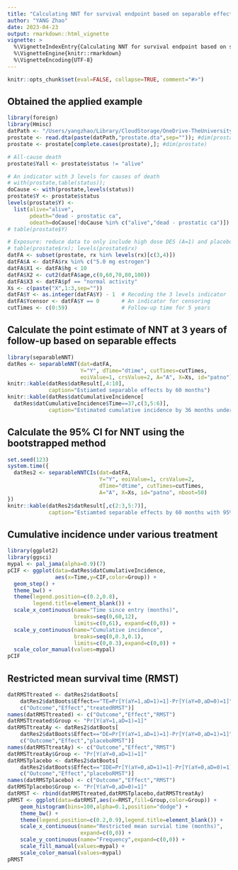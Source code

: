 ```yaml
---
title: "Calculating NNT for survival endpoint based on separable effects"
author: "YANG Zhao"
date: 2023-04-23
output: rmarkdown::html_vignette
vignette: >
  %\VignetteIndexEntry{Calculating NNT for survival endpoint based on separable effects}
  %\VignetteEngine{knitr::rmarkdown}
  %\VignetteEncoding{UTF-8}
---
```


```r
knitr::opts_chunk$set(eval=FALSE, collapse=TRUE, comment="#>")
```

## Obtained the applied example

```r
library(foreign)
library(Hmisc)
datPath <- "/Users/yangzhao/Library/CloudStorage/OneDrive-TheUniversityofHongKong/"
prostate <- read.dta(paste(datPath,"prostate.dta",sep="")); #dim(prostate)
prostate <- prostate[complete.cases(prostate),]; #dim(prostate)

# All-cause death
prostate$Yall <- prostate$status != "alive"

# An indicator with 3 levels for causes of death
# with(prostate,table(status));
doCause <- with(prostate,levels(status))
prostate$Y <- prostate$status
levels(prostate$Y) <- 
  list(alive="alive",
       pdeath="dead - prostatic ca",
       odeath=doCause[!doCause %in% c("alive","dead - prostatic ca")])
# table(prostate$Y)

# Exposure: reduce data to only include high dose DES (A=1) and placebo (A=0)
# table(prostate$rx); levels(prostate$rx)
datFA <- subset(prostate, rx %in% levels(rx)[c(3,4)])
datFA$A <- datFA$rx %in% c("5.0 mg estrogen")
datFA$X1 <- datFA$hg < 10
datFA$X2 <- cut2(datFA$age,c(0,60,70,80,100))
datFA$X3 <- datFA$pf == "normal activity"
Xs <- c(paste("X",1:3,sep=""))
datFA$Y <- as.integer(datFA$Y) - 1  # Recoding the 3 levels indicator
datFA$Ycensor <- datFA$Y == 0       # An indicator for censoring
cutTimes <- c(0:59)                 # Follow-up time for 5 years
```


## Calculate the point estimate of NNT at 3 years of follow-up based on separable effects

```r
library(separableNNT)
datRes <- separableNNT(dat=datFA, 
                       Y="Y", dTime="dtime", cutTimes=cutTimes,
                       eoiValue=1, crsValue=2, A="A", X=Xs, id="patno")
knitr::kable(datRes$datResult[,4:10],
             caption="Estiamted separable effects by 60 months")
knitr::kable(datRes$datCumulativeIncidence[
  datRes$datCumulativeIncidence$Time==37,c(3,5:6)],
             caption="Estimated cumulative incidence by 36 months under various treatments")

```

## Calculate the 95\% CI for NNT using the bootstrapped method

```r
set.seed(123)
system.time({
  datRes2 <- separableNNTCIs(dat=datFA, 
                             Y="Y", eoiValue=1, crsValue=2,
                             dTime="dtime", cutTimes=cutTimes, 
                             A="A", X=Xs, id="patno", nboot=50)
})
knitr::kable(datRes2$datResult[,c(2:3,5:7)],
             caption="Estiamted separable effects by 60 months with 95% CI")
```

## Cumulative incidence under various treatment

```r
library(ggplot2)
library(ggsci)
mypal <- pal_jama(alpha=0.9)(7)
pCIF <- ggplot(data=datRes$datCumulativeIncidence,
               aes(x=Time,y=CIF,color=Group)) +
  geom_step() +
  theme_bw() +
  theme(legend.position=c(0.2,0.8),
        legend.title=element_blank()) +
  scale_x_continuous(name="Time since entry (months)",
                     breaks=seq(0,60,12),
                     limits=c(0,61), expand=c(0,0)) +
  scale_y_continuous(name="Cumulative incidence",
                     breaks=seq(0,0.3,0.1),
                     limits=c(0,0.3),expand=c(0,0)) +
  scale_color_manual(values=mypal)
pCIF
```


## Restricted mean survival time (RMST)

```r
datRMSTtreated <- datRes2$datBoots[
    datRes2$datBoots$Effect=="TE=Pr[Y(aY=1,aD=1)=1]-Pr[Y(aY=0,aD=0)=1]",
    c("Outcome","Effect","treatedRMST")]
names(datRMSTtreated) <- c("Outcome","Effect","RMST")
datRMSTtreated$Group <- "Pr[Y(aY=1,aD=1)=1]"
datRMSTtreatAy <- datRes2$datBoots[
    datRes2$datBoots$Effect=="DE=Pr[Y(aY=1,aD=1)=1]-Pr[Y(aY=0,aD=1)=1]",
    c("Outcome","Effect","placeboRMST")]
names(datRMSTtreatAy) <- c("Outcome","Effect","RMST")
datRMSTtreatAy$Group <- "Pr[Y(aY=0,aD=1)=1]"
datRMSTplacebo <- datRes2$datBoots[
    datRes2$datBoots$Effect=="IDE=Pr[Y(aY=0,aD=1)=1]-Pr[Y(aY=0,aD=0)=1]",
    c("Outcome","Effect","placeboRMST")]
names(datRMSTplacebo) <- c("Outcome","Effect","RMST")
datRMSTplacebo$Group <- "Pr[Y(aY=0,aD=0)=1]"
datRMST <- rbind(datRMSTtreated,datRMSTplacebo,datRMSTtreatAy)
pRMST <- ggplot(data=datRMST,aes(x=RMST,fill=Group,color=Group)) +
    geom_histogram(bins=100,alpha=0.1,position="dodge") +
    theme_bw() +
    theme(legend.position=c(0.2,0.9),legend.title=element_blank()) +
    scale_x_continuous(name="Restricted mean survial time (months)",
                       expand=c(0,0)) +
    scale_y_continuous(name="Frequency",expand=c(0,0)) +
    scale_fill_manual(values=mypal) +
    scale_color_manual(values=mypal)
pRMST
```

